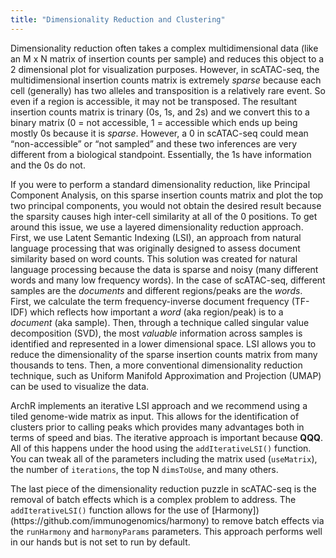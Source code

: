 ```yaml
---
title: "Dimensionality Reduction and Clustering"
---
```


Dimensionality reduction often takes a complex multidimensional data (like an M x N matrix of insertion counts per sample) and reduces this object to a 2 dimensional plot for visualization purposes. However, in scATAC-seq, the multidimensional insertion counts matrix is extremely _sparse_ because each cell (generally) has two alleles and transposition is a relatively rare event. So even if a region is accessible, it may not be transposed. The resultant insertion counts matrix is trinary (0s, 1s, and 2s) and we convert this to a binary matrix (0 = not accessible, 1 = accessible which ends up being mostly 0s because it is _sparse_. However, a 0 in scATAC-seq could mean "non-accessible" or "not sampled" and these two inferences are very different from a biological standpoint. Essentially, the 1s have information and the 0s do not.

If you were to perform a standard dimensionality reduction, like Principal Component Analysis, on this sparse insertion counts matrix and plot the top two principal components, you would not obtain the desired result because the sparsity causes high inter-cell similarity at all of the 0 positions. To get around this issue, we use a layered dimensionality reduction approach. First, we use Latent Semantic Indexing (LSI), an approach from natural language processing that was originally designed to assess document similarity based on word counts. This solution was created for natural language processing because the data is sparse and noisy (many different words and many low frequency words). In the case of scATAC-seq, different samples are the _documents_ and different regions/peaks are the _words_. First, we calculate the term frequency-inverse document frequency (TF-IDF) which reflects how important a _word_ (aka region/peak) is to a _document_ (aka sample).  Then, through a technique called singular value decomposition (SVD), the most _valuable_ information across samples is identified and represented in a lower dimensional space. LSI allows you to reduce the dimensionality of the sparse insertion counts matrix from many thousands to tens. Then, a more conventional dimensionality reduction technique, such as Uniform Manifold Approximation and Projection (UMAP) can be used to visualize the data.

ArchR implements an iterative LSI approach and we recommend using a tiled genome-wide matrix as input. This allows for the identification of clusters prior to calling peaks which provides many advantages both in terms of speed and bias. The iterative approach is important because __QQQ__. All of this happens under the hood using the `addIterativeLSI()` function. You can tweak all of the parameters including the matrix used (`useMatrix`), the number of `iterations`, the top N `dimsToUse`, and many others.

The last piece of the dimensionality reduction puzzle in scATAC-seq is the removal of batch effects which is a complex problem to address. The `addIterativeLSI()` function allows for the use of [Harmony])(https://github.com/immunogenomics/harmony) to remove batch effects via the `runHarmony` and `harmonyParams` parameters. This approach performs well in our hands but is not set to run by default.
